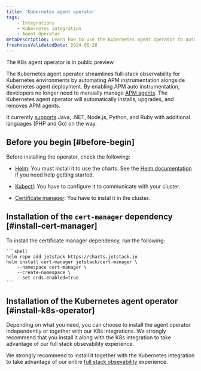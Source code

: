```yaml
---
title: 'Kubernetes agent operator'
tags:
    - Integrations
    - Kubernetes integration
    - Agent Operator
metaDescription: Learn how to use the Kubernetes agent operator to automatically manage your APM agents."
freshnessValidatedDate: 2024-06-28
---
```



<Callout title="PUBLIC PREVIEW">
    The K8s agent operator is in public preview.
</Callout>

The Kubernetes agent operator streamlines full-stack observability for Kubernetes environments by automating APM instrumentation alongside Kubernetes agent deployment. By enabling APM auto instrumentation, developers no longer need to manually manage [APM agents](/docs/apm/new-relic-apm/getting-started/introduction-apm/). The Kubernetes agent operator will automatically installs, upgrades, and removes APM agents.

It currently [supports](#k8s-supported-versions) Java, .NET, Node.js, Python, and Ruby with additional languages (PHP and Go) on the way.

## Before you begin [#before-begin]

Before installing the operator, check the following:

- [Helm](https://helm.sh/): You must install it to use the charts. See the [Helm documentation](https://helm.sh/docs/) if you need help getting started.

- [Kubectl](https://kubernetes.io/docs/tasks/tools/): You have to configure it to communicate with your cluster. 

- [Certificate manager](https://cert-manager.io/): You have to instal it in the cluster.


## Installation of the `cert-manager` dependency [#install-cert-manager]

To install the certificate manager dependency, run the following:

    ```shell
    helm repo add jetstack https://charts.jetstack.io
    helm install cert-manager jetstack/cert-manager \
        --namespace cert-manager \
        --create-namespace \
        --set crds.enabled=true
    ```


## Installation of the Kubernetes agent operator [#install-k8s-operator]

Depending on what you need, you can choose to install the agent operator independently or together with our K8s integrations. We strongly recommend that you install it along with the K8s integration to take advantage of our full stack obsevability experience.

We strongly recommend to install it together with the Kubernetes integration to take advantage of our entire [full stack obsevability](/docs/apm/apm-ui-pages/monitoring/kubernetes-summary-page/) experience.